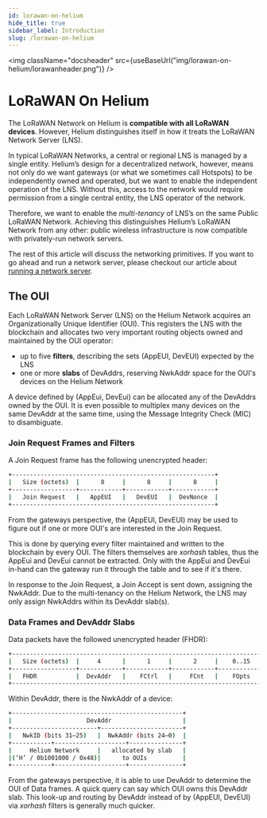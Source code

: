 ```yaml
---
id: lorawan-on-helium
hide_title: true
sidebar_label: Introduction
slug: /lorawan-on-helium
---
```



<img className="docsheader" src={useBaseUrl("img/lorawan-on-helium/lorawanheader.png")} />

# LoRaWAN On Helium

The LoRaWAN Network on Helium is **compatible with all LoRaWAN devices**.
However, Helium distinguishes itself in how it treats the LoRaWAN Network Server
(LNS).

In typical LoRaWAN Networks, a central or regional LNS is managed by a single
entity. Helium’s design for a decentralized network, however, means not only do
we want gateways (or what we sometimes call Hotspots) to be independently owned
and operated, but we want to enable the independent operation of the LNS.
Without this, access to the network would require permission from a single
central entity, the LNS operator of the network.

Therefore, we want to enable the _multi-tenancy_ of LNS’s on the same Public
LoRaWAN Network. Achieving this distinguishes Helium’s LoRaWAN Network from any
other: public wireless infrastructure is now compatible with privately-run
network servers.

The rest of this article will discuss the networking primitives. If you want to
go ahead and run a network server, please checkout our article about [running
a network server](/use-the-network/run-a-network-server).

## The OUI

Each LoRaWAN Network Server (LNS) on the Helium Network acquires an
Organizationally Unique Identifier (OUI). This registers the LNS with the
blockchain and allocates two very important routing objects owned and maintained
by the OUI operator:

- up to five **filters**, describing the sets (AppEUI, DevEUI) expected by the
  LNS
- one or more **slabs** of DevAddrs, reserving NwkAddr space for the OUI's
  devices on the Helium Network

A device defined by (AppEui, DevEui) can be allocated any of the DevAddrs owned
by the OUI. It is even possible to multiplex many devices on the same DevAddr
at the same time, using the Message Integrity Check (MIC) to disambiguate.

### Join Request Frames and Filters

A Join Request frame has the following unencrypted header:

```bash
+---------------------------------------------------------+
|   Size (octets)  |      8     |      8     |      8     |
+------------------+------------+------------+------------+
|   Join Request   |   AppEUI   |   DevEUI   |  DevNonce  |
+---------------------------------------------------------+
```

From the gateways perspective, the (AppEUI, DevEUI) may be used to figure out if
one or more OUI's are interested in the Join Request.

This is done by querying every filter maintained and written to the blockchain
by every OUI. The filters themselves are _xorhash_ tables, thus the AppEui and
DevEui cannot be extracted. Only with the AppEui and DevEui in-hand can the
gateway run it through the table and to see if it's there.

In response to the Join Request, a Join Accept is sent down, assigning the
NwkAddr. Due to the multi-tenancy on the Helium Network, the LNS may only assign
NwkAddrs within its DevAddr slab(s).

### Data Frames and DevAddr Slabs

Data packets have the followed unencrypted header (FHDR):

```bash
+----------------------------------------------------------------------+
|   Size (octets)  |     4      |      1     |      2     |    0..15   |
+------------------+------------+------------+------------+------------+
|   FHDR           |  DevAddr   |    FCtrl   |     FCnt   |    FOpts   |
+----------------------------------------------------------------------+
```

Within DevAddr, there is the NwkAddr of a device:

```bash
+------------------------------------------------+
|                     DevAddr                    |
+------------------------+-----------------------+
|   NwkID (bits 31–25)   |  NwkAddr (bits 24–0)  |
+-----------+--------------------+---------------+
|     Helium Network     |   allocated by slab   | 
|(‘H’ / 0b1001000 / 0x48)|      to OUIs          |
+-----------+--------------------+---------------+
```


From the gateways perspective, it is able to use DevAddr to determine the OUI of
Data frames. A quick query can say which OUI owns this DevAddr slab. This look-up and routing by DevAddr instead of by \(AppEUI, DevEUI\) via _xorhash_
filters is generally much quicker.


